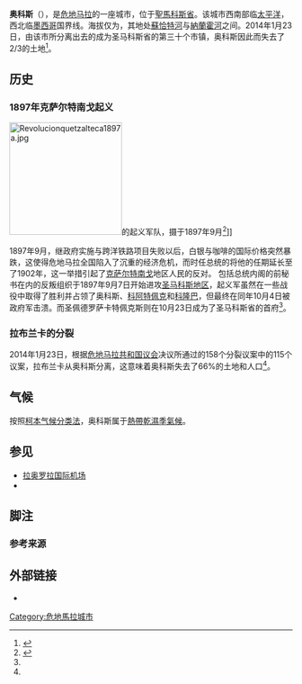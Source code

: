 {{Infobox settlement
|official_name = 奥科斯
|imagesize     = 300px
|pushpin_map   = Guatemala
|image_skyline=Tilapa, Ocós, San Marcos.jpg
|pushpin_label_position = bottom
|pushpin_map_caption    = 奥科斯位于危地马拉的位置
|pushpin_map1           = 
|pushpin_map_caption1   = 
|subdivision_type       = [[世界政區索引|国家]]
|subdivision_name       = [[危地马拉|危地马拉]]
|subdivision_type1      = [[危地马拉行政区划|省]]
|subdivision_name1      = [[聖馬科斯省|聖馬科斯省]]
|leader_title           = 市长 (2016–2020)
|leader_name            = 阿尼瓦尔·福斯托·马尔多纳多<ref>{{cite news|url=http://www.prensalibre.com/guatemala/san-marcos/san-marcos-elige-autoridades-municipales|date=2015-09-08|accessdate=2015-09-08|newspaper=Prensa Libre|title=San Marcos elige autoridades municipales|location=Guatemala|language=es|ref=harv|archive-date=2018-12-30|archive-url=https://web.archive.org/web/20181230030206/https://www.prensalibre.com/guatemala/san-marcos/san-marcos-elige-autoridades-municipales|dead-url=no}}</ref>
|leader_party           =
<!-- Area    --------------------->
|area_magnitude         = 
|area_footnotes         =
|area_total_km2         = 75
|unit_pref              = Metric
|elevation_m            = 4
|coordinates            = {{coord|14|30|33|N|92|11|36|W|region:GT|display=inline}}
|blank_name = [[柯本气候分类法|气候]]
|blank_info = [[热带干湿季气候|热带干湿季气候]]
}}
'''奥科斯'''（{{lang-es|Ocós}}），是[[危地马拉|危地马拉]]的一座城市，位于[[聖馬科斯省|聖馬科斯省]]。该城市西南部临[[太平洋|太平洋]]，西北临[[墨西哥|墨西哥]]国界线。海拔仅为{{convert|4|m|abbr=on}}，其地处[[蘇恰特河|蘇恰特河]]与[[納蘭霍河|納蘭霍河]]之间。2014年1月23日，由该市所分离出去的{{tsl|en|La Blanca, San Marcos|拉布兰卡}}成为圣马科斯省的第三十个市镇，奥科斯因此而失去了2/3的土地<ref name=pl14>{{cite news|url=http://www.prensalibre.com/noticias/comunitario/Blanca-convirtio-ayer-municipio_0_1072092805.html|title=La Blanca se convirtió ayer en municipio 335|location=Guatemala|newspaper=Prensa Libre|date=2014-01-24|accessdate=2015-09-10|language=es|ref=harv|archive-date=2018-12-30|archive-url=https://web.archive.org/web/20181230030134/https://www.prensalibre.com/noticias/comunitario/Blanca-convirtio-ayer-municipio_0_1072092805.html|dead-url=no}}</ref>。

==历史==

===1897年克萨尔特南戈起义===
[[File:Revolucionquetzalteca1897a.jpg|200px]]的起义军队，摄于1897年9月<ref name=ilustracion>{{cite journal|author=La Ilustración del Pacífico|title=La revolución de septiembre|date=1898-03-15|volume=II|issue=38|pages=206–208|journal={{tsl|en|La Ilustración Guatemalteca||La Ilustración del Pacífico}}|url=https://archive.org/stream/lailustra238unseguat#page/210/mode/2up|location=Guatemala|publisher=Siguere, Guirola y Cía|language=es|ref=harv}}</ref>]]

1897年9月，继政府实施{{tsl|en|Exposición Centroamericana|中美洲博览会}}与跨洋铁路项目失败以后，白银与咖啡的国际价格突然暴跌，这使得危地马拉全国陷入了沉重的经济危机，而时任总统的{{tsl|en|José María Reina Barrios|何塞·玛利亚·雷纳·巴里奥斯}}将他的任期延长至了1902年，这一举措引起了[[克萨尔特南戈|克萨尔特南戈]]地区人民的反对。{{refn|group=lower-alpha|Back then, the [[巴拿马运河|巴拿马运河]] had not been built yet and Reina Barrios had high hopes on getting international investors interested in the interoceanic railroad, which was the main event for the {{tsl|en|Exposición Centroamericana||Central American Expo}}; unfortunately, due to the economic crisis, and bad budgeting, the government could not complete the railroad and after the failure of the Expo, it had to take drastic austerity measures that included closing schools<ref>{{cite book|last=Arévalo Martínez|first=Rafael|authorlink=Rafael Arévalo Martínez|title=¡Ecce Pericles!|publisher=Tipografía Nacional|location=Guatemala|url=https://www.scribd.com/doc/190285559/Arevalo-Martinez-Ecce-Pericles#scribd|year=1945|language=es|ref=harv|access-date=2018-12-29|archive-date=2020-11-21|archive-url=https://web.archive.org/web/20201121083736/https://www.scribd.com/doc/190285559/Arevalo-Martinez-Ecce-Pericles#scribd|dead-url=no}}</ref>。}} 包括总统内阁的前秘书在内的反叛组织于1897年9月7日开始进攻[[聖馬科斯_(危地馬拉)|圣马科斯地区]]，起义军虽然在一些战役中取得了胜利并占领了奥科斯、[[科阿特佩克_(克薩爾特南戈省)|科阿特佩克]]和[[科隆巴|科隆巴]]，但最终在同年10月4日被政府军击溃。而圣佩德罗萨卡特佩克斯则在10月23日成为了圣马科斯省的首府<ref name=ilustracion/>。

===拉布兰卡的分裂===

2014年1月23日，根据[[危地马拉共和国议会|危地马拉共和国议会]]决议所通过的158个分裂议案中的115个议案，拉布兰卡从奥科斯分离，这意味着奥科斯失去了66%的土地和人口<ref name=pl14/>。

==气候==

按照[[柯本气候分类法|柯本气候分类法]]，奥科斯属于[[熱帶乾濕季氣候|熱帶乾濕季氣候]]。

{{Weather box
|width=auto
|location = 奥科斯
|metric first = yes
|single line = yes
|Jan mean C = 26.7
|Feb mean C = 27.0
|Mar mean C = 28.3
|Apr mean C = 29.1
|May mean C = 29.2
|Jun mean C = 28.3
|Jul mean C = 28.3
|Aug mean C = 28.4
|Sep mean C = 28.1
|Oct mean C = 28.1
|Nov mean C = 27.6
|Dec mean C = 26.8
|year mean C = 
|Jan high C = 34.1
|Feb high C = 34.4
|Mar high C = 35.4
|Apr high C = 35.5
|May high C = 35.1
|Jun high C = 33.6
|Jul high C = 34.0
|Aug high C = 34.1
|Sep high C = 33.6
|Oct high C = 33.6
|Nov high C = 33.7
|Dec high C = 33.5
|year high C =
|Jan low C = 19.3
|Feb low C = 19.7
|Mar low C = 21.2
|Apr low C = 22.7
|May low C = 23.4
|Jun low C = 23.1
|Jul low C = 22.7
|Aug low C = 22.7
|Sep low C = 22.7
|Oct low C = 22.6
|Nov low C = 21.6
|Dec low C = 20.2
|year low C =
|Jan precipitation mm = 4
|Feb precipitation mm = 0
|Mar precipitation mm = 4
|Apr precipitation mm = 35
|May precipitation mm = 107
|Jun precipitation mm = 259
|Jul precipitation mm = 162
|Aug precipitation mm = 171
|Sep precipitation mm = 259
|Oct precipitation mm = 209
|Nov precipitation mm = 30
|Dec precipitation mm = 4
|year precipitation mm =
|source 1 = Climate-Data.org<ref name="Climate-Data.org">{{cite web
|url= http://en.climate-data.org/location/46107/
|title= Climate: Ocós
|accessdate= 2015-09-05
|website= Climate-Data.org
|archive-date= 2016-03-04
|archive-url= https://web.archive.org/web/20160304000237/http://en.climate-data.org/location/46107/
|dead-url= no
}}</ref>
}}

==参见==
* [[拉奥罗拉国际机场|拉奥罗拉国际机场]]
* {{tsl|en|Tapachula International Airport|塔帕丘拉国际机场}}
{{Geographic location
|Center=奥科斯
|West=[[恰帕斯州|恰帕斯州]]，[[墨西哥|墨西哥]]
|South= [[太平洋|太平洋]]<ref name=segeplan/>
|North =[[阿尤特拉_(聖馬科斯省)|阿尤特拉]]，[[聖馬科斯省|聖馬科斯省]]
|Northeast=[[科阿特佩克_(克薩爾特南戈省)|科阿特佩克]]，[[克薩爾特南戈省|克薩爾特南戈省]]
|East= {{tsl|en|La Blanca, San Marcos|拉布兰卡}}<ref name=segeplan>{{cite web|author=SEGEPLAN|title=Municipios del departamento de San Marcos|url=http://www.segeplan.gob.gt/2.0/index.php?option=com_k2&view=itemlist&task=category&id=274:san-jose-ojetenam|website=Secretaría General de Planificación|archiveurl=https://web.archive.org/web/20150710201808/http://www.segeplan.gob.gt/2.0/index.php?option=com_k2&view=itemlist&task=category&id=274:san-jose-ojetenam|archivedate=2015-07-10|language=es|ref=harv|access-date=2018-12-29|dead-url=no}}</ref>
}}

==脚注==
{{reflist|group=lower-alpha}}

===参考来源===
{{reflist}}

==外部链接==
*{{commons category-inline|Ocós, San Marcos}}

{{coord|14.5094|N|92.1933|W|source:kolossus-itwiki|display=title}}

[[Category:危地馬拉城市|Category:危地馬拉城市]]
